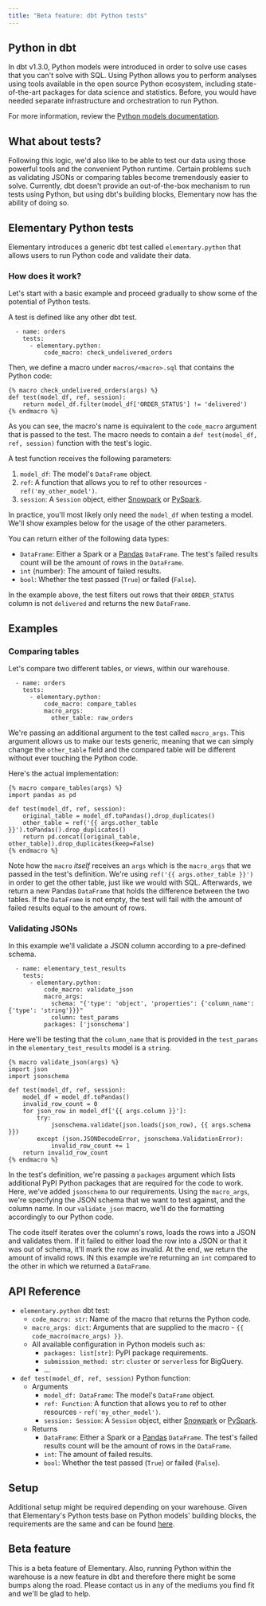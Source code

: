 ```yaml
---
title: "Beta feature: dbt Python tests"
---
```


## Python in dbt

In dbt v1.3.0, Python models were introduced in order to solve use cases that you can't solve with SQL.
Using Python allows you to perform analyses using tools available in the open source Python ecosystem, including state-of-the-art packages for data science and statistics.
Before, you would have needed separate infrastructure and orchestration to run Python.

For more information, review the [Python models documentation](https://docs.getdbt.com/docs/building-a-dbt-project/building-models/python-models).

## What about tests?

Following this logic, we'd also like to be able to test our data using those powerful tools and the convenient Python runtime.
Certain problems such as validating JSONs or comparing tables become tremendously easier to solve.
Currently, dbt doesn't provide an out-of-the-box mechanism to run tests using Python, but using dbt's building blocks, Elementary now has the ability of doing so.

## Elementary Python tests

Elementary introduces a generic dbt test called `elementary.python` that allows users to run Python code and validate their data.

### How does it work?

Let's start with a basic example and proceed gradually to show some of the potential of Python tests.

A test is defined like any other dbt test.

```
  - name: orders
    tests:
      - elementary.python:
          code_macro: check_undelivered_orders

```

Then, we define a macro under `macros/<macro>.sql` that contains the Python code:

```
{% macro check_undelivered_orders(args) %}
def test(model_df, ref, session):
    return model_df.filter(model_df['ORDER_STATUS'] != 'delivered')
{% endmacro %}

```

As you can see, the macro's name is equivalent to the `code_macro` argument that is passed to the test. The macro needs to contain a `def test(model_df, ref, session)` function with the test's logic.

A test function receives the following parameters:

1. `model_df`: The model's `DataFrame` object.
2. `ref`: A function that allows you to ref to other resources - `ref('my_other_model')`.
3. `session`: A `Session` object, either [Snowpark](https://docs.snowflake.com/en/developer-guide/snowpark/reference/python/_autosummary/snowflake.snowpark.html#snowflake.snowpark.Session) or [PySpark](https://spark.apache.org/docs/3.1.1/api/python/reference/api/pyspark.sql.SparkSession.html).

In practice, you'll most likely only need the `model_df` when testing a model. We'll show examples below for the usage of the other parameters.

You can return either of the following data types:

- `DataFrame`: Either a Spark or a [Pandas](https://pandas.pydata.org/) `DataFrame`.
  The test's failed results count will be the amount of rows in the `DataFrame`.
- `int` (number): The amount of failed results.
- `bool`: Whether the test passed (`True`) or failed (`False`).

In the example above, the test filters out rows that their `ORDER_STATUS` column is not `delivered` and returns the new `DataFrame`.

## Examples

### Comparing tables

Let's compare two different tables, or views, within our warehouse.

```
  - name: orders
    tests:
      - elementary.python:
          code_macro: compare_tables
          macro_args:
            other_table: raw_orders

```

We're passing an additional argument to the test called `macro_args`.
This argument allows us to make our tests generic, meaning that we can simply change the `other_table` field and the compared table will be different without ever touching
the Python code.

Here's the actual implementation:

```
{% macro compare_tables(args) %}
import pandas as pd

def test(model_df, ref, session):
    original_table = model_df.toPandas().drop_duplicates()
    other_table = ref('{{ args.other_table }}').toPandas().drop_duplicates()
    return pd.concat([original_table, other_table]).drop_duplicates(keep=False)
{% endmacro %}

```

Note how the `macro` *itself* receives an `args` which is the `macro_args` that we passed in the test's definition.
We're using `ref('{{ args.other_table }}')` in order to get the other table, just like we would with SQL.
Afterwards, we return a new Pandas `DataFrame` that holds the difference between the two tables.
If the `DataFrame` is not empty, the test will fail with the amount of failed results equal to the amount of rows.

### Validating JSONs

In this example we'll validate a JSON column according to a pre-defined schema.

```
  - name: elementary_test_results
    tests:
      - elementary.python:
          code_macro: validate_json
          macro_args:
            schema: "{'type': 'object', 'properties': {'column_name': {'type': 'string'}}}"
            column: test_params
          packages: ['jsonschema']

```

Here we'll be testing that the `column_name` that is provided in the `test_params` in the `elementary_test_results` model is a `string`.

```
{% macro validate_json(args) %}
import json
import jsonschema

def test(model_df, ref, session):
    model_df = model_df.toPandas()
    invalid_row_count = 0
    for json_row in model_df['{{ args.column }}']:
        try:
            jsonschema.validate(json.loads(json_row), {{ args.schema }})
        except (json.JSONDecodeError, jsonschema.ValidationError):
            invalid_row_count += 1
    return invalid_row_count
{% endmacro %}

```

In the test's definition, we're passing a `packages` argument which lists additional PyPI Python packages that are required for the code to work.
Here, we've added `jsonschema` to our requirements. Using the `macro_args`, we're specifying the JSON schema that we want to test against, and the column name.
In our `validate_json` macro, we'll do the formatting accordingly to our Python code.

The code itself iterates over the column's rows, loads the rows into a JSON and validates them.
If it failed to either load the row into a JSON or that it was out of schema, it'll mark the row as invalid.
At the end, we return the amount of invalid rows. IN this example we're returning an `int` compared to the other in which we returned a `DataFrame`.

## API Reference

- `elementary.python` dbt test:
    - `code_macro: str`: Name of the macro that returns the Python code.
    - `macro_args: dict`: Arguments that are supplied to the macro - `{{ code_macro(macro_args) }}`.
    - All available configuration in Python models such as:
        - `packages: list[str]`: PyPI package requirements.
        - `submission_method: str`: `cluster` or `serverless` for BigQuery.
        - ...
- `def test(model_df, ref, session)` Python function:
    - Arguments
        - `model_df: DataFrame`: The model's `DataFrame` object.
        - `ref: Function`: A function that allows you to ref to other resources - `ref('my_other_model')`.
        - `session: Session`: A `Session` object, either [Snowpark](https://docs.snowflake.com/en/developer-guide/snowpark/reference/python/_autosummary/snowflake.snowpark.html#snowflake.snowpark.Session) or [PySpark](https://spark.apache.org/docs/3.1.1/api/python/reference/api/pyspark.sql.SparkSession.html).
    - Returns
        - `DataFrame`: Either a Spark or a [Pandas](https://pandas.pydata.org/) `DataFrame`.
          The test's failed results count will be the amount of rows in the `DataFrame`.
        - `int`: The amount of failed results.
        - `bool`: Whether the test passed (`True`) or failed (`False`).

## Setup

Additional setup might be required depending on your warehouse.
Given that Elementary's Python tests base on Python models' building blocks, the requirements are the same and can be found [here](https://docs.getdbt.com/docs/building-a-dbt-project/building-models/python-models#specific-data-warehouses).

## Beta feature

This is a beta feature of Elementary.
Also, running Python within the warehouse is a new feature in dbt and therefore there might be some bumps along the road.
Please contact us in any of the mediums you find fit and we'll be glad to help.